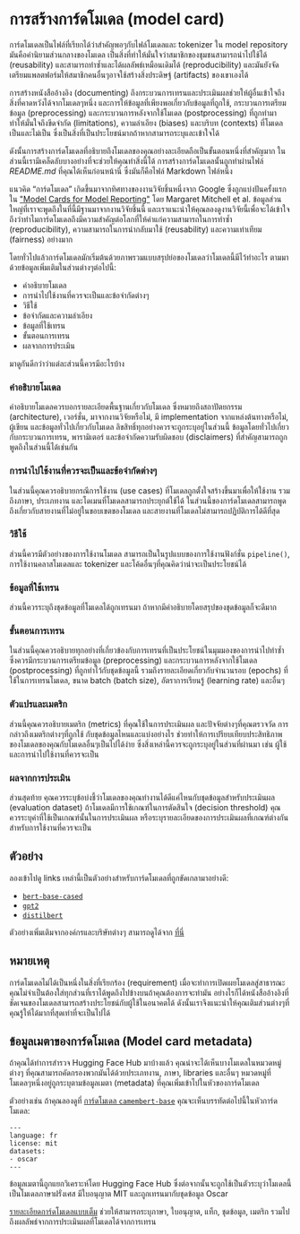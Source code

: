 # การสร้างการ์ดโมเดล (model card)

การ์ดโมเดลเป็นไฟล์ที่เรียกได้ว่าสำคัญพอๆกับไฟล์โมเดลและ tokenizer ใน model repository มันคือคำนิยามส่วนกลางของโมเดล เป็นสิ่งที่ทำให้มั่นใจว่าสมาชิกของชุมชนสามารถนำไปใช้ได้ (reusability) และสามารถทำซ้ำและได้ผลลัพธ์เหมือนเดิมได้ (reproducibility) และมันยังจัดเตรียมแพลตฟอร์มให้สมาชิกคนอื่นๆอาจใช้สร้างสิ่งประดิษฐ์ (artifacts) ของเขาเองได้ 

การสร้างหนังสืออ้างอิง (documenting) ถึงกระบวนการเทรนและประเมินผลช่วยให้ผู้อื่นเข้าใจถึงสิ่งที่คาดหวังได้จากโมเดลๆหนึ่ง และการให้ข้อมูลที่เพียงพอเกี่ยวกับข้อมูลที่ถูกใช้, กระบวนการเตรียมข้อมูล (preprocessing) และกระบวนการหลังจากใช้โมเดล (postprocessing) ที่ถูกทำมาทำให้มั่นใจถึงขีดจำกัด (limitations), ความลำเอียง (biases) และบริบท (contexts) ที่โมเดลเป็นและไม่เป็น ซึ่งเป็นสิ่งที่เป็นประโยชน์มากถ้าหากสามารถระบุและเข้าใจได้

ดังนั้นการสร้างการ์ดโมเดลที่อธิบายถึงโมเดลของคุณอย่างละเอียดถือเป็นขั้นตอนหนึ่งที่สำคัญมาก ในส่วนนี้เรามีเคล็ดลับบางอย่างที่จะช่วยให้คุณทำสิ่งนี้ได้ การสร้างการ์ดโมเดลนั้นถูกทำผ่านไฟล์ *README.md* ที่คุณได้เห็นก่อนหน้านี่ ซึ่งมันก็คือไฟล์ Markdown ไฟล์หนึ่ง

แนวคิด “การ์ดโมเดล” เกิดขึ้นมาจากทิศทางของงานวิจัยชิ้นหนึ่งจาก Google ซึ่งถูกแบ่งปันครั้งแรกใน ["Model Cards for Model Reporting"](https://arxiv.org/abs/1810.03993) โดย Margaret Mitchell et al. ข้อมูลส่วนใหญ่ที่เราจะพูดถึงในที่นี้มีฐานมาจากงานวิจัยชิ้นนี้ และเราแนะนำให้คุณลองดูงานวิจัยนี้เพื่อจะได้เข้าใจถึงว่าทำไมการ์ดโมเดลถึงมีความสำคัญต่อโลกที่ให้ค่าแก่ความสามารถในการทำซ้ำ (reproducibility), ความสามารถในการนำกลับมาใช้ (reusability) และความเท่าเทียม (fairness) อย่างมาก

โดยทั่วไปแล้วการ์ดโมเดลมักเริ่มต้นด้วยภาพรวมแบบสรุปย่อของโมเดลว่าโมเดลนี้มีไว้ทำอะไร ตามมาด้วยข้อมูลเพิ่มเติมในส่วนต่างๆต่อไปนี้:

- คำอธิบายโมเดล
- การนำไปใช้งานที่ควรจะเป็นและข้อจำกัดต่างๆ
- วิธีใช้
- ข้อจำกัดและความลำเอียง
- ข้อมูลที่ใช้เทรน
- ขั้นตอนการเทรน
- ผลจากการประเมิน

มาดูกันดีกว่าว่าแต่ละส่วนนี้ควรมีอะไรบ้าง

### คำอธิบายโมเดล

คำอธิบายโมเดลควรบอกรายละเอียดพื้นฐานเกี่ยวกับโมเดล ซึ่งหมายถึงสถาปัตยกรรม (architecture), เวอร์ชั่น, มาจากงานวิจัยหรือไม่, มี implementation จากแหล่งต้นทางหรือไม่, ผู้เขียน และข้อมูลทั่วไปเกี่ยวกับโมเดล ลิขสิทธิ์ทุกอย่างควรจะถูกระบุอยู่ในส่วนนี้ ข้อมูลโดยทั่วไปเกี่ยวกับกระบวนการเทรน, พารามิเตอร์ และข้อจำกัดความรับผิดชอบ (disclaimers) ที่สำคัญสามารถถูกพูดถึงในส่วนนี้ได้เช่นกัน

### การนำไปใช้งานที่ควรจะเป็นและข้อจำกัดต่างๆ

ในส่วนนี้คุณควรอธิบายกรณีการใช้งาน (use cases) ที่โมเดลถูกตั้งใจสร้างขึ้นมาเพื่อให้ใช้งาน รวมถึงภาษา, ประเภทงาน และโดเมนที่โมเดลสามารถประยุกต์ใช้ได้ ในส่วนนี้ของการ์ดโมเดลสามารถพูดถึงเกี่ยวกับสายงานที่ไม่อยู่ในขอบเขตของโมเดล และสายงานที่โมเดลไม่สามารถปฏิบัติการได้ดีที่สุด

### วิธีใช้

ส่วนนี้ควรมีตัวอย่างของการใช้งานโมเดล สามารถเป็นในรูปแบบของการใช้งานฟังก์ชั่น `pipeline()`, การใช้งานคลาสโมเดลและ tokenizer และโค้ดอื่นๆที่คุณคิดว่าน่าจะเป็นประโยชน์ได้

### ข้อมูลที่ใช้เทรน

ส่วนนี้ควรระบุถึงชุดข้อมูลที่โมเดลได้ถูกเทรนมา ถ้าหากมีคำอธิบายโดยสรุปของชุดข้อมูลก็จะดีมาก

### ขั้นตอนการเทรน

ในส่วนนี้คุณควรอธิบายทุกอย่างที่เกี่ยวข้องกับการเทรนที่เป็นประโยชน์ในมุมมองของการนำไปทำซ้ำ ซึ่งควรมีกระบวนการเตรียมข้อมูล (preprocessing) และกระบวนการหลังจากใช้โมเดล (postprocessing) ที่ถูกทำไว้กับชุดข้อมูลนี้ รวมถึงรายละเอียดเกี่ยวกับจำนวนรอบ (epochs) ที่ใช้ในการเทรนโมเดล, ขนาด batch (batch size), อัตราการเรียนรู้ (learning rate) และอื่นๆ

### ตัวแปรและเมตริก

ส่วนนี้คุณควรอธิบายเมตริก (metrics) ที่คุณใช้ในการประเมินผล และปัจจัยต่างๆที่คุณตรวจวัด การกล่าวถึงเมตริกต่างๆที่ถูกใช้ กับชุดข้อมูลไหนและแบ่งอย่างไร ช่วยทำให้การเปรียบเทียบประสิทธิภาพของโมเดลของคุณกับโมเดลอื่นๆเป็นไปได้ง่าย ซึ่งสิ่งเหล่านี้ควรจะถูกระบุอยู่ในส่วนที่ผ่านมา เช่น ผู้ใช้และการนำไปใช้งานที่ควรจะเป็น 

### ผลจากการประเมิน

ส่วนสุดท้าย คุณควรระบุข้อบ่งชี้ว่าโมเดลของคุณทำงานได้ดีแค่ไหนกับชุดข้อมูลสำหรับประเมินผล (evaluation dataset) ถ้าโมเดลมีการใช้เกณฑ์ในการตัดสินใจ (decision threshold) คุณควรระบุค่าที่ใช้เป็นเกณฑ์นั้นในการประเมินผล หรือระบุรายละเอียดของการประเมินผลที่เกณฑ์ต่างกันสำหรับการใช้งานที่ควรจะเป็น

## ตัวอย่าง

ลองเข้าไปดู links เหล่านี้เป็นตัวอย่างสำหรับการ์ดโมเดลที่ถูกขัดเกลามาอย่างดี:

- [`bert-base-cased`](https://huggingface.co/bert-base-cased)
- [`gpt2`](https://huggingface.co/gpt2)
- [`distilbert`](https://huggingface.co/distilbert-base-uncased)

ตัวอย่างเพิ่มเติมจากองค์กรและบริษัทต่างๆ สามารถดูได้จาก [ที่นี่](https://github.com/huggingface/model_card/blob/master/examples.md)

## หมายเหตุ

การ์ดโมเดลไม่ได้เป็นหนึ่งในสิ่งที่เรียกร้อง (requirement) เมื่อจะทำการเปิดเผยโมเดลสู่สาธารณะ คุณไม่จำเป็นต้องใส่ทุกส่วนที่เราได้พูดถึงไปข้างบนถ้าคุณต้องการจะทำมัน  อย่างไรก็ได้หนังสืออ้างอิงที่ชัดเจนของโมเดลสามารถสร้างประโยชน์กับผู้ใช้ในอนาคตได้ ดังนั้นเราจึงแนะนำให้คุณเติมส่วนต่างๆที่คุณรู้ให้ได้มากที่สุดเท่าที่จะเป็นไปได้
## ข้อมูลเมตาของการ์ดโมเดล (Model card metadata)

ถ้าคุณได้ทำการสำรวจ Hugging Face Hub มาบ้างแล้ว คุณน่าจะได้เห็นบางโมเดลในหมวดหมู่ต่างๆ ที่คุณสามารถคัดกรองพวกมันได้ด้วยประเภทงาน, ภาษา, libraries และอื่นๆ หมวดหมู่ที่โมเดลๆหนึ่งอยู่ถูกระบุตามข้อมูลเมตา (metadata) ที่คุณเพิ่มเข้าไปในหัวของการ์ดโมเดล

ตัวอย่างเช่น ถ้าคุณลองดูที่ [การ์ดโมเดล `camembert-base`](https://huggingface.co/camembert-base/blob/main/README.md) คุณจะเห็นบรรทัดต่อไปนี้ในหัวการ์ดโมเดล:

```
---
language: fr
license: mit
datasets:
- oscar
---
```

ข้อมูลเมตานี้ถูกแยกวิเคราะห์โดย Hugging Face Hub ซึ่งต่อจากนั้นจะถูกใช้เป็นตัวระบุว่าโมเดลนี้เป็นโมเดลภาษาฝรั่งเศส มีใบอนุญาต MIT และถูกเทรนมากับชุดข้อมูล Oscar

[รายละเอียดการ์ดโมเดลแบบเต็ม](https://github.com/huggingface/hub-docs/blame/main/modelcard.md) ช่วยให้สามารถระบุภาษา, ใบอนุญาต, แท็ก, ชุดข้อมูล, เมตริก รวมไปถึงผลลัพธ์จากการประเมินผลที่โมเดลได้จากการเทรน